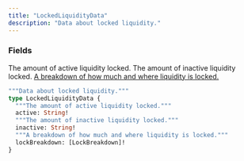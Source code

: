 ```yaml
---
title: "LockedLiquidityData"
description: "Data about locked liquidity."
---
```


### Fields

<ResponseField name="active" type="String!" required>
  The amount of active liquidity locked.
</ResponseField>

<ResponseField name="inactive" type="String!" required>
  The amount of inactive liquidity locked.
</ResponseField>

<a href="/api-reference/types/lockbreakdown">
  <ResponseField name="lockBreakdown" type="[LockBreakdown]!" required>
    A breakdown of how much and where liquidity is locked.
  </ResponseField>
</a>


```graphql LockedLiquidityData
"""Data about locked liquidity."""
type LockedLiquidityData {
  """The amount of active liquidity locked."""
  active: String!
  """The amount of inactive liquidity locked."""
  inactive: String!
  """A breakdown of how much and where liquidity is locked."""
  lockBreakdown: [LockBreakdown]!
}
```
